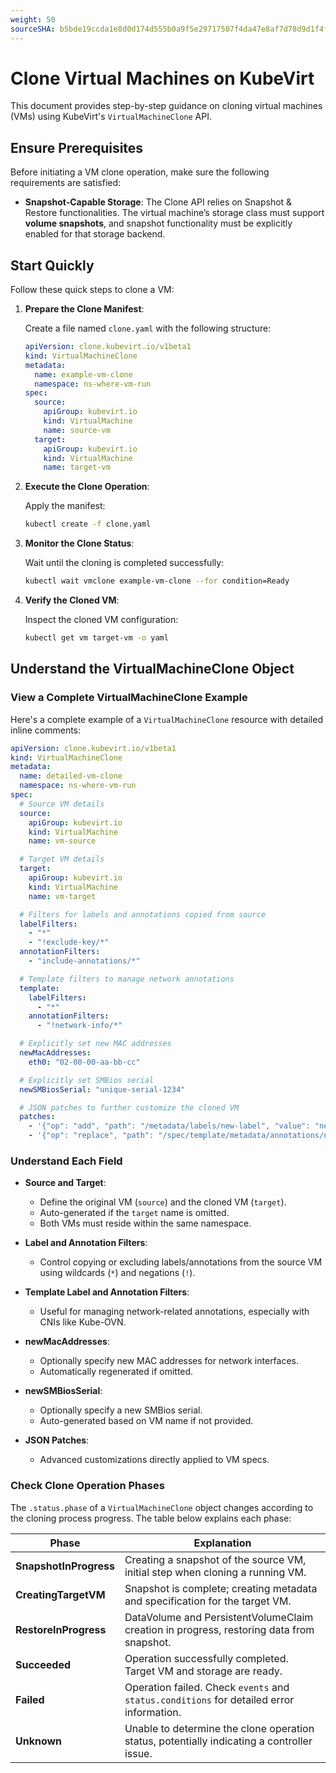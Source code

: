 ```yaml
---
weight: 50
sourceSHA: b5bde19ccda1e8d0d174d555b0a9f5e29717507f4da47e8af7d78d9d1f4f0d8d
---
```

# Clone Virtual Machines on KubeVirt

This document provides step-by-step guidance on cloning virtual machines (VMs) using KubeVirt's `VirtualMachineClone` API.

## Ensure Prerequisites

Before initiating a VM clone operation, make sure the following requirements are satisfied:

* **Snapshot‑Capable Storage**: The Clone API relies on Snapshot & Restore functionalities. The virtual machine’s storage class must support **volume snapshots**, and snapshot functionality must be explicitly enabled for that storage backend.

## Start Quickly

Follow these quick steps to clone a VM:

1. **Prepare the Clone Manifest**:

   Create a file named `clone.yaml` with the following structure:

   ```yaml
   apiVersion: clone.kubevirt.io/v1beta1
   kind: VirtualMachineClone
   metadata:
     name: example-vm-clone
     namespace: ns-where-vm-run
   spec:
     source:
       apiGroup: kubevirt.io
       kind: VirtualMachine
       name: source-vm
     target:
       apiGroup: kubevirt.io
       kind: VirtualMachine
       name: target-vm
   ```

2. **Execute the Clone Operation**:

   Apply the manifest:

   ```bash
   kubectl create -f clone.yaml
   ```

3. **Monitor the Clone Status**:

   Wait until the cloning is completed successfully:

   ```bash
   kubectl wait vmclone example-vm-clone --for condition=Ready
   ```

4. **Verify the Cloned VM**:

   Inspect the cloned VM configuration:

   ```bash
   kubectl get vm target-vm -o yaml
   ```

## Understand the VirtualMachineClone Object

### View a Complete VirtualMachineClone Example

Here's a complete example of a `VirtualMachineClone` resource with detailed inline comments:

```yaml
apiVersion: clone.kubevirt.io/v1beta1
kind: VirtualMachineClone
metadata:
  name: detailed-vm-clone
  namespace: ns-where-vm-run
spec:
  # Source VM details
  source:
    apiGroup: kubevirt.io
    kind: VirtualMachine
    name: vm-source

  # Target VM details
  target:
    apiGroup: kubevirt.io
    kind: VirtualMachine
    name: vm-target

  # Filters for labels and annotations copied from source
  labelFilters:
    - "*"
    - "!exclude-key/*"
  annotationFilters:
    - "include-annotations/*"

  # Template filters to manage network annotations
  template:
    labelFilters:
      - "*"
    annotationFilters:
      - "!network-info/*"

  # Explicitly set new MAC addresses
  newMacAddresses:
    eth0: "02-00-00-aa-bb-cc"

  # Explicitly set SMBios serial
  newSMBiosSerial: "unique-serial-1234"

  # JSON patches to further customize the cloned VM
  patches:
    - '{"op": "add", "path": "/metadata/labels/new-label", "value": "new-value"}'
    - '{"op": "replace", "path": "/spec/template/metadata/annotations/new-annotation", "value": "updated-value"}'
```

### Understand Each Field

* **Source and Target**:

  * Define the original VM (`source`) and the cloned VM (`target`).
  * Auto-generated if the `target` name is omitted.
  * Both VMs must reside within the same namespace.

* **Label and Annotation Filters**:

  * Control copying or excluding labels/annotations from the source VM using wildcards (`*`) and negations (`!`).

* **Template Label and Annotation Filters**:

  * Useful for managing network-related annotations, especially with CNIs like Kube-OVN.

* **newMacAddresses**:

  * Optionally specify new MAC addresses for network interfaces.
  * Automatically regenerated if omitted.

* **newSMBiosSerial**:

  * Optionally specify a new SMBios serial.
  * Auto-generated based on VM name if not provided.

* **JSON Patches**:

  * Advanced customizations directly applied to VM specs.

### Check Clone Operation Phases

The `.status.phase` of a `VirtualMachineClone` object changes according to the cloning process progress. The table below explains each phase:

| Phase                  | Explanation                                                                                |
| ---------------------- | ------------------------------------------------------------------------------------------ |
| **SnapshotInProgress** | Creating a snapshot of the source VM, initial step when cloning a running VM.              |
| **CreatingTargetVM**   | Snapshot is complete; creating metadata and specification for the target VM.               |
| **RestoreInProgress**  | DataVolume and PersistentVolumeClaim creation in progress, restoring data from snapshot.   |
| **Succeeded**          | Operation successfully completed. Target VM and storage are ready.                         |
| **Failed**             | Operation failed. Check `events` and `status.conditions` for detailed error information.   |
| **Unknown**            | Unable to determine the clone operation status, potentially indicating a controller issue. |
